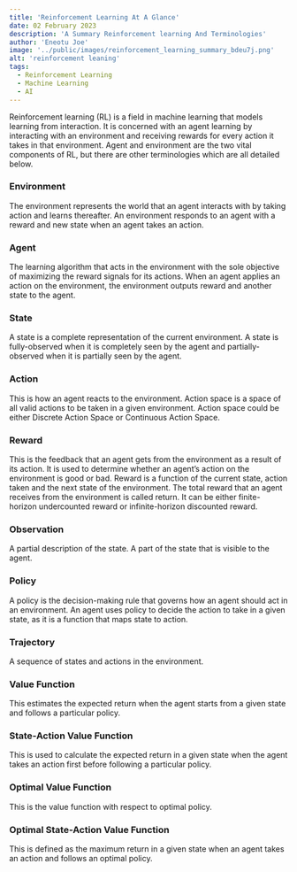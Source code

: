 ```yaml
---
title: 'Reinforcement Learning At A Glance'
date: 02 February 2023
description: 'A Summary Reinforcement learning And Terminologies'
author: 'Eneotu Joe'
image: '../public/images/reinforcement_learning_summary_bdeu7j.png'
alt: 'reinforcement leaning'
tags: 
  - Reinforcement Learning
  - Machine Learning
  - AI
---
```


Reinforcement learning (RL) is a field in machine learning that models learning from interaction. It is concerned with an agent learning by interacting with an environment and receiving rewards for every action it takes in that environment. Agent and environment are the two vital components of RL, but there are other terminologies which are all detailed below.

### Environment
  
  The environment represents the world that an agent interacts with by taking action and learns thereafter. An environment responds to an agent with  a reward and new state when an agent takes an action.

### Agent

The learning algorithm that acts in the environment with the sole objective of maximizing the reward signals for its actions. When an agent applies an action on the environment, the environment outputs reward and another state to the agent.

### State

A state is a complete representation of the current environment. A state is fully-observed when it is completely seen by the agent and partially-observed when it is partially seen by the agent.

### Action

This is how an agent reacts to the environment. Action space is a space of all valid actions to be taken in a given environment. Action space could be either Discrete Action Space or Continuous Action Space.

### Reward

This is the feedback that an agent gets from the environment as a result of its action. It is used to determine whether an agent’s action on the environment is good or bad. Reward is a function of the current state, action taken and the next state of the environment. The total reward that an agent receives from the environment is called return. It can be either finite-horizon undercounted reward or infinite-horizon discounted reward.

### Observation

A partial description of the state. A part of the state that is visible to the agent.

### Policy

A policy is the decision-making rule that governs how an agent should act in an environment. An agent uses policy to decide the action to take in a given state, as it is a function that maps state to action.

### Trajectory

A sequence of states and actions in the environment.

### Value Function

This estimates the expected return when the agent starts from a given state and follows a particular policy.

### State-Action Value Function

This is used to calculate the expected return in a given state when the agent takes an action first before following a particular policy.

### Optimal Value Function

This is the value function with respect to optimal policy.

### Optimal State-Action Value Function

This is defined as the maximum return in a given state when an agent takes an action and follows an optimal policy.